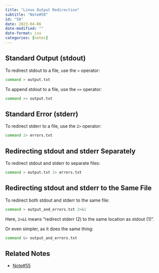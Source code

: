 ```yaml
---
title: "Linux Output Redirection"
subtitle: "Note#58"
id: "58"
date: 2023-04-06
date-modified: ""
date-format: iso
categories: [notes]
---
```

## Standard Output (stdout)

To redirect stdout to a file, use the `>` operator:

```bash
command > output.txt
```

To append stdout to a file, use the `>>` operator:

```bash
command >> output.txt
```

## Standard Error (stderr)

To redirect stderr to a file, use the `2>` operator:

```bash
command 2> errors.txt
```

## Redirecting stdout and stderr Separately

To redirect stdout and stderr to separate files:

```bash
command > output.txt 2> errors.txt
```

## Redirecting stdout and stderr to the Same File

To redirect both stdout and stderr to the same file:

```bash
command > output_and_errors.txt 2>&1
```

Here, `2>&1` means "redirect stderr (2) to the same location as stdout (1)".

Or even simpler, as it does the same thing:

```bash
command &> output_and_errors.txt
```

## Related Notes

* [Note#55](/notes/55)
